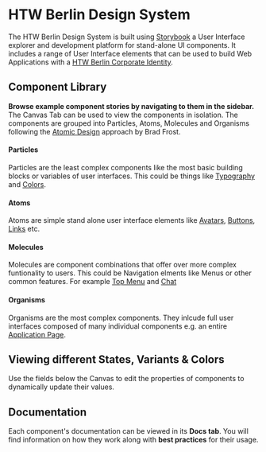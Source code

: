
<Meta title="Introduction"></Meta>

<htw-berlin-logo size="m" href="https://htw-berlin.de" alt-title="Visit htw-berlin.de"></htw-berlin-logo>

# HTW Berlin Design System

The HTW Berlin Design System is built using [Storybook](https://storybook.js.org/docs/web-components/get-started/introduction) a User Interface explorer and development platform for stand-alone UI components.
It includes a range of User Interface elements that can be used to build Web Applications with a [HTW Berlin Corporate Identity](https://corporatedesign.htw-berlin.de/).

## Component Library

**Browse example component stories by navigating to them in the sidebar.** The Canvas Tab can be used to view the components in isolation.
The components are grouped into Particles, Atoms, Molecules and Organisms following the [Atomic Design](https://atomicdesign.bradfrost.com/table-of-contents/) approach by Brad Frost.

#### Particles

Particles are the least complex components like the most basic building blocks or variables of user interfaces. This could be things like [Typography](../?path=/story/design-system-particles-typography--typography) and [Colors](../?path=/story/design-system-particles-colors--page).

#### Atoms

Atoms are simple stand alone user interface elements like [Avatars](../?path=/story/design-system-atoms-avatar--avatar), [Buttons](../?path=/story/design-system-atoms-button--button), [Links](../?path=/story/design-system-atoms-link--link) etc.

#### Molecules

Molecules are component combinations that offer over more complex funtionality to users. This could be Navigation elments like Menus or other common features. For example [Top Menu](../?path=/story/design-system-molecules-top-menu--extended-standard) and [Chat](../?path=/story/design-system-molecules-chat--chat)

#### Organisms

Organisms are the most complex components. They inlcude full user interfaces composed of many individual components e.g. an entire [Application Page](../?path=/story/design-system-organisms-application-page--application-page).

## Viewing different States, Variants & Colors

Use the fields below the Canvas to edit the properties of components to dynamically update their values.

## Documentation

Each component's documentation can be viewed in its **Docs tab**. You will find information on how they work along with **best practices** for their usage.
